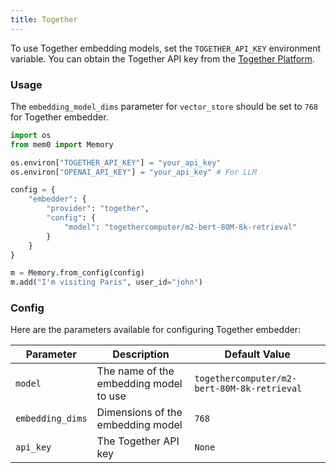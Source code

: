 ```yaml
---
title: Together
---
```


To use Together embedding models, set the `TOGETHER_API_KEY` environment variable. You can obtain the Together API key from the [Together Platform](https://api.together.xyz/settings/api-keys).

### Usage

<Note> The `embedding_model_dims` parameter for `vector_store` should be set to `768` for Together embedder. </Note>

```python
import os
from mem0 import Memory

os.environ["TOGETHER_API_KEY"] = "your_api_key"
os.environ["OPENAI_API_KEY"] = "your_api_key" # For LLM

config = {
    "embedder": {
        "provider": "together",
        "config": {
            "model": "togethercomputer/m2-bert-80M-8k-retrieval"
        }
    }
}

m = Memory.from_config(config)
m.add("I'm visiting Paris", user_id="john")
```

### Config

Here are the parameters available for configuring Together embedder:

| Parameter | Description | Default Value |
| --- | --- | --- |
| `model` | The name of the embedding model to use | `togethercomputer/m2-bert-80M-8k-retrieval` |
| `embedding_dims` | Dimensions of the embedding model | `768` |
| `api_key` | The Together API key | `None` |

